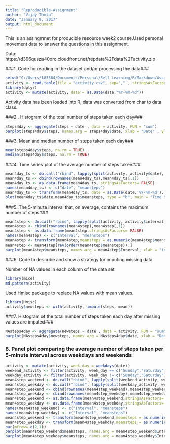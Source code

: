 ---
title: "Reproducible-Assignment"
author: "Vijay Thota"
date: "January 9, 2017"
output: html_document
---

This is an assingmnet for producible resource week2 course.Used personal movement data to answer the questions in this assignment. 

Data: https://d396qusza40orc.cloudfront.net/repdata%2Fdata%2Factivity.zip


###1 .Code for reading in the dataset and/or processing the data###

```{r reading data, results= 'hide', message=FALSE, warning= FALSE}
setwd("C:/Users/185384/Documents/Personal/Self Learning/R/Markdown/Assignment")
activity <- read.table(file = "activity.csv", sep="," , stringsAsFactors = FALSE,header = TRUE)
library(dplyr)
activity <- mutate(activity, date = as.Date(date,"%Y-%m-%d"))
```
Activity data has been loaded into R, data was converted from char to data class.

###2 . Histogram of the total number of steps taken each day###

```{r}
steps4day <- aggregate(steps ~ date , data = activity, FUN = "sum")
barplot(steps4day$steps, names.arg = steps4day$date, xlab = "Date" , ylab = "Steps per day", main = "Number of Steps per Day")
```

###3. Mean and median number of steps taken each day###
```{r}
mean(steps4day$steps, na.rm = TRUE)
median(steps4day$steps, na.rm = TRUE)
```
###4. Time series plot of the average number of steps taken###
```{r}
mean4day_ts <- do.call("rbind", lapply(split(activity, activity$date), function(x) mean(x$steps, na.rm = TRUE)))
mean4day_ts <- cbind(rownames(mean4day_ts),mean4day_ts[,1])
mean4day_ts <- as.data.frame(mean4day_ts, stringsAsFactors= FALSE)
names(mean4day_ts) <- c("date", "meansteps")
mean4day_ts <- transform(mean4day_ts, date = as.Date(date,'%Y-%m-%d'), meansteps = as.numeric(meansteps))
plot(mean4day_ts$date,mean4day_ts$meansteps, type = "b", main = "Time Series plot")
```
###5. The 5-minute interval that, on average, contains the maximum number of steps###
```{r}
mean4step <- do.call("rbind", lapply(split(activity, activity$interval), function(x) mean(x$steps, na.rm = TRUE)))
mean4step <- cbind(rownames(mean4step),mean4step[,1])
mean4step <- as.data.frame(mean4step,stringsAsFactors= FALSE)
names(mean4step) <- c("Interval", "meansteps")
mean4step <- transform(mean4step,meansteps = as.numeric(mean4step$meansteps) )
mean4step <- mean4step[rev(order(mean4step$meansteps)),]
barplot(mean4step$meansteps, names.arg = mean4step$Interval, xlab = "interval" , ylab = "Number of steps", main = "Average steps taken for each interval")
```
###6. Code to describe and show a strategy for imputing missing data

Number of NA values in each column of the data set
```{r message=FALSE, warning= FALSE}
library(mice)
md.pattern(activity)
```
Used Hmisc package to replace NA values with mean values.
```{r message=FALSE, warning= FALSE}
library(Hmisc)
activity$newsteps <- with(activity, impute(steps, mean))
```

###7. Histogram of the total number of steps taken each day after missing values are imputed###
```{r}
NAsteps4day <- aggregate(newsteps ~ date , data = activity, FUN = "sum")
barplot(NAsteps4day$newsteps, names.arg = NAsteps4day$date, xlab = "Date" , ylab = "Steps per day", main = "Number of Steps per Day After NA treatment")
```

### 8. Panel plot comparing the average number of steps taken per 5-minute interval across weekdays and weekends###
```{r}
activity <- mutate(activity, week_day = weekdays(date))
weekend_activity <- filter(activity, week_day == c("Sunday","Saturday"))
weekday_activity <- filter(activity, week_day != c("Sunday","Saturday"))
mean4step_weekend <- do.call("rbind", lapply(split(weekend_activity, weekend_activity$interval), function(x) mean(x$steps, na.rm = TRUE)))
mean4step_weekday <- do.call("rbind", lapply(split(weekday_activity, weekday_activity$interval), function(x) mean(x$steps, na.rm = TRUE)))
mean4step_weekend <- cbind(rownames(mean4step_weekend),mean4step_weekend[,1])
mean4step_weekday <- cbind(rownames(mean4step_weekday),mean4step_weekday[,1])
mean4step_weekend <- as.data.frame(mean4step_weekend,stringsAsFactors= FALSE)
mean4step_weekday <- as.data.frame(mean4step_weekday,stringsAsFactors= FALSE)
names(mean4step_weekend) <- c("Interval", "meansteps")
names(mean4step_weekday) <- c("Interval", "meansteps")
mean4step_weekend <- transform(mean4step_weekend,meansteps = as.numeric(mean4step_weekend$meansteps) )
mean4step_weekday <- transform(mean4step_weekday,meansteps = as.numeric(mean4step_weekday$meansteps) )
par(mfrow= c(2,1))
barplot(mean4step_weekend$meansteps, names.arg = mean4step_weekend$Interval, xlab = "interval" , ylab = "Number of steps", main = "Weekend- Average steps taken for each interval")
barplot(mean4step_weekday$meansteps, names.arg = mean4step_weekday$Interval, xlab = "interval" , ylab = "Number of steps", main = "Weekday- Average steps taken for each interval")
```




